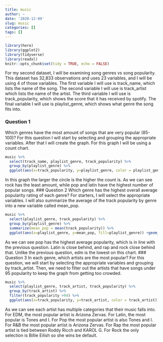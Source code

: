 ```yaml
---
title: music
author: ~
date: '2020-12-09'
slug: music
categories: []
tags: []
---
```

```r
library(here)
library(ggplot2)
library(tidyverse)
library(readxl)
knitr::opts_chunk$set(tidy = TRUE, echo = FALSE)
```

For my second dataset, I will be examining song genres vs song popularity. This dataset has 32,833 observations and uses 23 variables, and I will be using 4 of those variables. The first variable I will use is track_name, which lists the name of the song. The second variable I will use is track_artist which lists the name of the artist. The third variable I will use is track_popularity, which shows the score that it has received by spotify. The final variable I will use is playlist_genre, which shows what genre the song fits into.

### Question 1
Which genres have the most amount of songs that are very popular (85-100)? For this question I will start by selecting and grouping the appropriate variables. After that I will create the graph. For this graph I will be using a count chart.
```r
music %>%
  select(track_name, playlist_genre, track_popularity) %>%
  group_by(playlist_genre) %>%
  ggplot(aes(x=track_popularity, y=playlist_genre, color = playlist_genre)) + geom_count(show.legend=F) + ggtitle("Song Popularity by Genre") + xlab("Track Popularity") + ylab("Playlist Genre") + xlim(85,100)
```
In this graph the larger the circle is the higher the count is. As we can see rock has the least amount, while pop and latin have the highest number of popular songs.
### Question 2
Which genre has the highest overall average popularity rating of each genre? For starters, I will select the appropriate variables. I will also summarize the average of the track popularity by genre into a new variable called mean_pop.
```r
music %>%
  select(playlist_genre, track_popularity) %>%
  group_by(playlist_genre) %>%
  summarize(mean_pop = mean(track_popularity)) %>%
  ggplot(aes(x=playlist_genre, y=mean_pop, fill=playlist_genre)) +geom_bar(stat='identity', show.legend=F) + ylim(0,60) + ggtitle("Average Popularity per Genre") + xlab("Playlist Genre") + ylab("Mean Popularity")
```
As we can see pop has the highest average popularity, which is in line with the previous question. Latin is close behind, and rap and rock close behind that. Unlike the previous question, edm is the lowest on this chart.
### Question 3
In each genre, which artists are the most popular? For this question, we will start by selecting the appropriate variables and grouping by track_artist. Then, we need to filter out the artists that have songs under 95 popularity to keep the graph from getting too crowded.
```r
music %>%
  select(playlist_genre, track_artist, track_popularity) %>%
  group_by(track_artist) %>%
  filter(track_popularity >94) %>%
  ggplot(aes(x=track_popularity, y=track_artist, color = track_artist)) + geom_point(show.legend=F) + xlim(95,100) + facet_grid(~ playlist_genre)
```
As we can see each artist has multiple categories that their music falls into. For EDM, the most popular artist is Arizona Zervas. For Latin, the most popular is Tones and I. For Pop the most popular artist is also Tones and I. For R&B the most popular artist is Arizona Zervas. For Rap the most popular artist is tied between Roddy Ricch and KAROL G. For Rock the only selection is Billie Eilish so she wins be default.